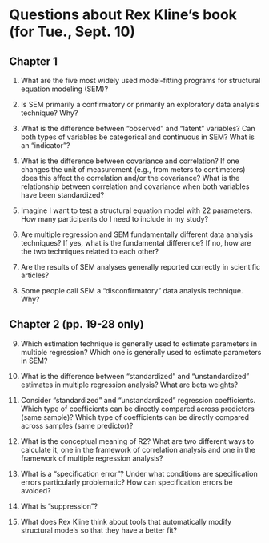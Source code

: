# Questions about Rex Kline's book (for Tue., Sept. 10)

## Chapter 1

1. What are the five most widely used model-fitting programs for structural equation modeling (SEM)?

2. Is SEM primarily a confirmatory or primarily an exploratory data analysis technique? Why?

3. What is the difference between "observed" and "latent" variables? Can both types of variables be categorical and continuous in SEM? What is an "indicator"?

4. What is the difference between covariance and correlation? If one changes the unit of measurement (e.g., from meters to centimeters) does this affect the correlation and/or the covariance? What is the relationship between correlation and covariance when both variables have been standardized? 

5. Imagine I want to test a structural equation model with 22 parameters. How many participants do I need to include in my study? 

6. Are multiple regression and SEM fundamentally different data analysis techniques? If yes, what is the fundamental difference? If no, how are the two techniques related to each other?

7. Are the results of SEM analyses generally reported correctly in scientific articles? 

8. Some people call SEM a "disconfirmatory" data analysis technique. Why?

## Chapter 2 (pp. 19-28 only)

9. Which estimation technique is generally used to estimate parameters in multiple regression? Which one is generally used to estimate parameters in SEM? 

10. What is the difference between "standardized" and "unstandardized" estimates in multiple regression analysis? What are beta weights? 

11. Consider "standardized" and "unstandardized" regression coefficients. Which type of coefficients can be directly compared across predictors (same sample)? Which type of coefficients can be directly compared across samples (same predictor)?

12. What is the conceptual meaning of R2? What are two different ways to calculate it, one in the framework of correlation analysis and one in the framework of multiple regression analysis?

13. What is a "specification error"? Under what conditions are specification errors particularly problematic? How can specification errors be avoided? 

14. What is "suppression"?

15. What does Rex Kline think about tools that automatically modify structural models so that they have a better fit? 

